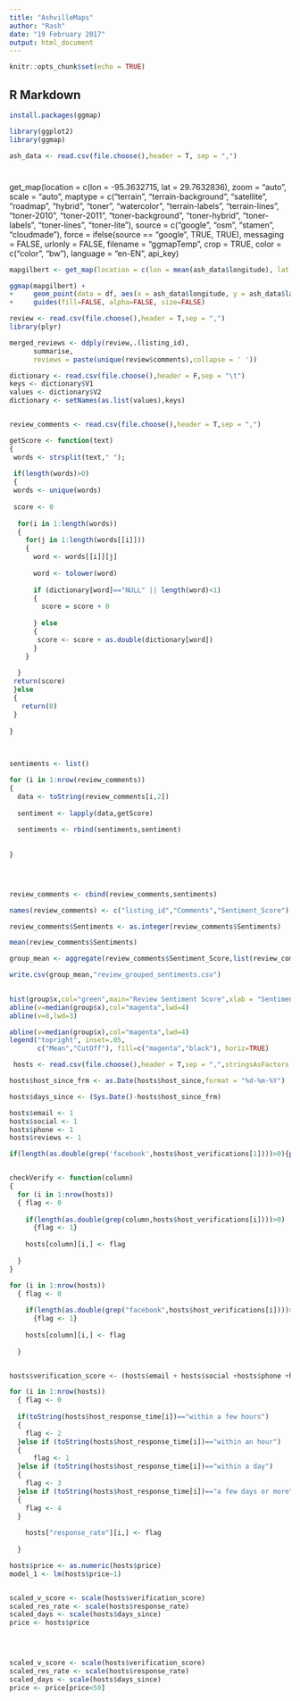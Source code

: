 ```yaml
---
title: "AshvilleMaps"
author: "Rash"
date: "19 February 2017"
output: html_document
---
```


```r
knitr::opts_chunk$set(echo = TRUE)
```

## R Markdown

```r
install.packages(ggmap)

library(ggplot2)
library(ggmap)
```


```r
ash_data <- read.csv(file.choose(),header = T, sep = ",")
```


#
get_map(location = c(lon = -95.3632715, lat = 29.7632836), zoom = "auto", scale = "auto", maptype = c("terrain", "terrain-background", "satellite", "roadmap", "hybrid", "toner", "watercolor", "terrain-labels", "terrain-lines", "toner-2010", "toner-2011", "toner-background", "toner-hybrid", "toner-labels", "toner-lines", "toner-lite"), source = c("google", "osm", "stamen", "cloudmade"), force = ifelse(source == "google", TRUE, TRUE), messaging = FALSE, urlonly = FALSE, filename = "ggmapTemp", crop = TRUE, color = c("color", "bw"), language = "en-EN", api_key)



```r
mapgilbert <- get_map(location = c(lon = mean(ash_data$longitude), lat = mean(ash_data$latitude)), zoom = "auto" ,maptype = "roadmap", source="google",scale = "auto")

ggmap(mapgilbert) +
+     geom_point(data = df, aes(x = ash_data$longitude, y = ash_data$latitude, fill = "red", alpha = 0.8), size = 5, shape = 21) +
+     guides(fill=FALSE, alpha=FALSE, size=FALSE)

```

```r

review <- read.csv(file.choose(),header = T,sep = ",")
library(plyr)

merged_reviews <- ddply(review,.(listing_id),
      summarise,
      reviews = paste(unique(review$comments),collapse = ' '))


```

```r

dictionary <- read.csv(file.choose(),header = F,sep = "\t")
keys <- dictionary$V1
values <- dictionary$V2
dictionary <- setNames(as.list(values),keys)



```

```r
review_comments <- read.csv(file.choose(),header = T,sep = ",")

getScore <- function(text)
{
 words <- strsplit(text," ");
 
 if(length(words)>0)
 {
 words <- unique(words)
 
 score <- 0
 
  for(i in 1:length(words))
  {
    for(j in 1:length(words[[i]])) 
    {
      word <- words[[i]][j]
      
      word <- tolower(word)
    
      if (dictionary[word]=="NULL" || length(word)<1)
      { 
        score = score + 0
      
      } else 
      {
       score <- score + as.double(dictionary[word])   
      }
    }
  
  }
 return(score)
 }else
 {
   return(0)
 }
 
}
 
 
```

```r

sentiments <- list()

for (i in 1:nrow(review_comments))
{
  data <- toString(review_comments[i,2])
  
  sentiment <- lapply(data,getScore)
  
  sentiments <- rbind(sentiments,sentiment)
  
  
}





```

```r

review_comments <- cbind(review_comments,sentiments)

names(review_comments) <- c("listing_id","Comments","Sentiment_Score")

review_comments$Sentiments <- as.integer(review_comments$Sentiments)

mean(review_comments$Sentiments)

group_mean <- aggregate(review_comments$Sentiment_Score,list(review_comments$listing_id),mean)

write.csv(group_mean,"review_grouped_sentiments.csv")
 

```

```r

hist(group$x,col="green",main="Review Sentiment Score",xlab = "Sentiment Score")
abline(v=median(group$x),col="magenta",lwd=4)
abline(v=8,lwd=3)

abline(v=median(group$x),col="magenta",lwd=4)
legend("topright", inset=.05,
       c("Mean","CutOff"), fill=c("magenta","black"), horiz=TRUE)

```


```r

 hosts <- read.csv(file.choose(),header = T,sep = ",",stringsAsFactors = FALSE)

hosts$host_since_frm <- as.Date(hosts$host_since,format = "%d-%m-%Y")

hosts$days_since <- (Sys.Date()-hosts$host_since_frm)

hosts$email <- 1
hosts$social <- 1
hosts$phone <- 1
hosts$reviews <- 1

if(length(as.double(grep('facebook',hosts$host_verifications[1])))>0){print(1)} else{print(0)}


checkVerify <- function(column)
{
  for (i in 1:nrow(hosts))
  { flag <- 0
          
    if(length(as.double(grep(column,hosts$host_verifications[i])))>0)
      {flag <- 1} 
    
    hosts[column][i,] <- flag
    
  }
}


```


```r

for (i in 1:nrow(hosts))
  { flag <- 0
          
    if(length(as.double(grep("facebook",hosts$host_verifications[i])))>0 ||length(as.double(grep("google",hosts$host_verifications[i])))>0 ||length(as.double(grep("jumio",hosts$host_verifications[i])))>0 ||length(as.double(grep("kba",hosts$host_verifications[i])))>0)
      {flag <- 1} 
    
    hosts[column][i,] <- flag
    
  }


hosts$verification_score <- (hosts$email + hosts$social +hosts$phone +hosts$reviews)


```


```r

for (i in 1:nrow(hosts))
  { flag <- 0
   
  if(toString(hosts$host_response_time[i])=="within a few hours")
  {
    flag <- 2
  }else if (toString(hosts$host_response_time[i])=="within an hour")
  {
      flag <- 1
  }else if (toString(hosts$host_response_time[i])=="within a day")
  {
    flag <- 3
  }else if (toString(hosts$host_response_time[i])=="a few days or more")
  {
    flag <- 4
  }
    
    hosts["response_rate"][i,] <- flag
    
  }

```


```r
hosts$price <- as.numeric(hosts$price)
model_1 <- lm(hosts$price~1)


scaled_v_score <- scale(hosts$verification_score)
scaled_res_rate <- scale(hosts$response_rate)
scaled_days <- scale(hosts$days_since)
price <- hosts$price


 

```

```r

scaled_v_score <- scale(hosts$verification_score)
scaled_res_rate <- scale(hosts$response_rate)
scaled_days <- scale(hosts$days_since)
price <- price[price<50]



```

